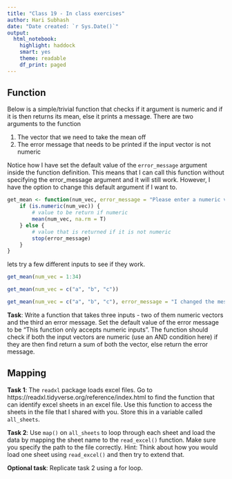 ```yaml
---
title: "Class 19 - In class exercises"
author: Hari Subhash
date: "Date created: `r Sys.Date()`"
output:
  html_notebook:
    highlight: haddock
    smart: yes
    theme: readable
    df_print: paged
---
```


## Function

Below is a simple/trivial function that checks if it argument is numeric and if it is then returns its mean, else it prints a message. There are two arguments to the function

1. The vector that we need to take the mean off
2. The error message that needs to be printed if the input vector is not numeric

Notice how I have set the default value of the `error_message` argument inside the function definition. This means that I can call this function without specifying the error_message argument and it will still work. However, I have the option to change this default argument if I want to.
```r
get_mean <- function(num_vec, error_message = "Please enter a numeric vector") {
    if (is.numeric(num_vec)) {
        # value to be return if numeric
        mean(num_vec, na.rm = T) 
    } else {
        # value that is returned if it is not numeric
        stop(error_message)
    }
}
```

lets try a few different inputs to see if they work.
```r
get_mean(num_vec = 1:34)
```

```r
get_mean(num_vec = c("a", "b", "c"))
```

```r
get_mean(num_vec = c("a", "b", "c"), error_message = "I changed the message")
```

**Task**: Write a function that takes three inputs - two of them numeric vectors and the third an error message. Set the default value of the error message to be "This function only accepts numeric inputs". The function should check if both the input vectors are numeric (use an AND condition here) if they are then find return a sum of both the vector, else return the error message.



## Mapping
**Task 1**: The `readxl` package loads excel files. Go to https://readxl.tidyverse.org/reference/index.html to find the function that can identify excel sheets in an excel file. Use this function to access the sheets in the file that I shared with you. Store this in a variable called `all_sheets`.

**Task 2**: Use `map()` on `all_sheets` to loop through each sheet and load the data by mapping the sheet name to the `read_excel()` function. Make sure you specify the path to the file correctly. Hint: Think about how you would load one sheet using `read_excel()` and then try to extend that.

**Optional task**: Replicate task 2 using a for loop.





